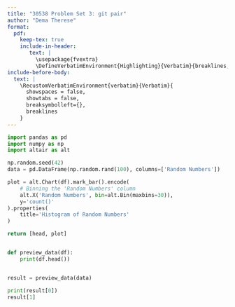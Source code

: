 ```yaml
---
title: "30538 Problem Set 3: git pair"
author: "Dema Therese"
format: 
  pdf:
    keep-tex: true
    include-in-header: 
       text: |
         \usepackage{fvextra}
         \DefineVerbatimEnvironment{Highlighting}{Verbatim}{breaklines,commandchars=\\\{\}}
include-before-body:
  text: |
    \RecustomVerbatimEnvironment{verbatim}{Verbatim}{
      showspaces = false,
      showtabs = false,
      breaksymbolleft={},
      breaklines
    }
---
```


```python
import pandas as pd
import numpy as np
import altair as alt

np.random.seed(42)
data = pd.DataFrame(np.random.rand(100), columns=['Random Numbers'])

plot = alt.Chart(df).mark_bar().encode(
    # Binning the 'Random Numbers' column
    alt.X('Random Numbers', bin=alt.Bin(maxbins=30)),
    y='count()'
).properties(
    title='Histogram of Random Numbers'
)

return [head, plot]


def preview_data(df):
    print(df.head())


result = preview_data(data)

print(result[0])
result[1]

```
